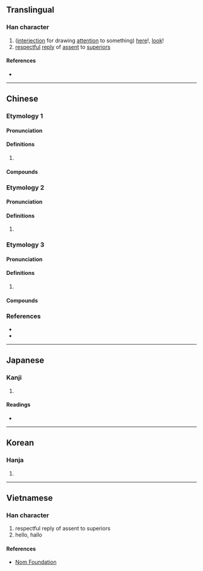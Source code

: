 {{character info}}
==Translingual==

===Han character===
{{Han char|rn=30|rad=口|as=09|sn=12|four=64064|canj=RTKR|ids=⿰口若}}

# ([[interjection]] for drawing [[attention]] to something) [[here]]!, [[look]]!
# [[respectful]] [[reply]] of [[assent]] to [[superior]]s

====References====
* {{Han ref|kx=0198.100|dkj=03926|dj=0419.180|hdz=10637.040|uh=558F|ud=21903|bh=D86F|bd=55407}}

----

==Chinese==

===Etymology 1===
{{zh-forms}}

====Pronunciation====
{{zh-pron
|m=nuò
|c=nok6
|cat=
}}

====Definitions====
{{zh-hanzi}}

# {{rfdef|zh}}

====Compounds====
{{zh-der|喏喏|肥喏}}

===Etymology 2===
{{zh-forms}}

====Pronunciation====
{{zh-pron
|m=rě
|c=je5
|cat=
}}

====Definitions====
{{zh-hanzi}}

# {{rfdef|zh}}

===Etymology 3===
====Pronunciation====
{{zh-pron
|w=0nau
|cat=intj
}}
====Definitions====
{{zh-hanzi}} {{tlb|zh|Shanghainese Wu}}
# {{n-g|Used to indicate a threatening tone}}
#: {{zh-x|儂 再 搗蛋，告訴 儂 爺娘 去 喏！|tr=3non&2tse+2tau de&2kau su&3non&3hhia nyian&2qi+0nau|If you keep mucking around, I’m telling your parents!|  ref='''2007''', Qian Nairong, {{lang|zh|上海话大词典}}, page 310 |SH}}

====Compounds====
{{zh-der|大喏|報喏|唱喏|聲喏}}

===References===
* {{R:twedu|B00376}}
* {{R:yue:mfccd}}

----

==Japanese==

===Kanji===
{{ja-kanji|grade=|rs=口09}}

# {{rfdef|ja|sort=口09}}

====Readings====
* {{ja-readings|on=[[しゃ]] (sha), [[にゃ]] (nya), [[じゃく]] (jaku), [[にゃく]] (nyaku), [[だく]] (daku)|kun=[[はい]] (hai)}}

----

==Korean==

===Hanja===
{{ko-hanja|hangeul=야|rv=ya|mr=ya}}

# {{rfdef|ko|sort=口09}}

----

==Vietnamese==

===Han character===
{{vi-readings|reading=nặc, nhạ|rs=口09}}

# respectful reply of assent to superiors
#hello, hallo

====References====
* [http://nomfoundation.org/common/nom_details.php?codepoint=558f Nom Foundation]